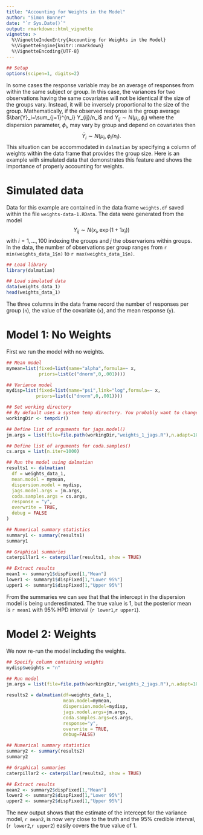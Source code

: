```yaml
---
title: "Accounting for Weights in the Model"
author: "Simon Bonner"
date: "`r Sys.Date()`"
output: rmarkdown::html_vignette
vignette: >
  %\VignetteIndexEntry{Accounting for Weights in the Model}
  %\VignetteEngine{knitr::rmarkdown}
  %\VignetteEncoding{UTF-8}
---
```


```r
## Setup
options(scipen=1, digits=2)
```
In some cases the response variable may be an average of responses from within the same subject or group. In this case, the variances for two observations having the same covariates will not be identical if the size of the groups vary. Instead, it will be inversely proportional to the size of the group. Mathematically, if the observed response is the group average $\bar{Y}_i=\sum_{j=1}^{n_i} Y_{ij}/n_i$ and $Y_{ij} \sim N(\mu_i,\phi_i)$ where the dispersion parameter, $\phi_i$, may vary by group and depend on covariates then
$$\bar{Y}_i \sim N(\mu_i,\phi_i/n_i).$$
This situation can be accommodated in `dalmatian` by specifying a column of weights within the data frame that provides the group size. Here is an example with simulated data that demonstrates this feature and shows the importance of properly accounting for weights. 

# Simulated data
Data for this example are contained in the data frame `weights.df` saved within the file `weights-data-1.RData`. The data were generated from the model
$$Y_{ij} \sim N(x_i,\exp(1+1x_i))$$
with $i=1,\ldots,100$ indexing the groups and $j$ the observarions within groups. In the data, the number of observations per group ranges from `r min(weights_data_1$n)` to `r max(weights_data_1$n)`. 

```r
## Load library
library(dalmatian)

## Load simulated data
data(weights_data_1)
head(weights_data_1)
```
The three columns in the data frame record the number of responses per group (`n`), the value of the covariate (`x`), and the mean response (`y`).

# Model 1: No Weights

First we run the model with no weights. 

```r
## Mean model
mymean=list(fixed=list(name="alpha",formula=~ x,
            priors=list(c("dnorm",0,.001))))

## Variance model
mydisp=list(fixed=list(name="psi",link="log",formula=~ x,
           priors=list(c("dnorm",0,.001))))

## Set working directory
## By default uses a system temp directory. You probably want to change this.
workingDir <- tempdir()

## Define list of arguments for jags.model()
jm.args = list(file=file.path(workingDir,"weights_1_jags.R"),n.adapt=1000)

## Define list of arguments for coda.samples()
cs.args = list(n.iter=1000)

## Run the model using dalmatian
results1 <- dalmatian(
  df = weights_data_1,
  mean.model = mymean,
  dispersion.model = mydisp,
  jags.model.args = jm.args,
  coda.samples.args = cs.args,
  response = "y",
  overwrite = TRUE,
  debug = FALSE
)

## Numerical summary statistics
summary1 <- summary(results1)
summary1

## Graphical summaries
caterpillar1 <- caterpillar(results1, show = TRUE)
```

```r
## Extract results
mean1 <- summary1$dispFixed[1,"Mean"]
lower1 <- summary1$dispFixed[1,"Lower 95%"]
upper1 <- summary1$dispFixed[1,"Upper 95%"]
```

From the summaries we can see that that the intercept in the dispersion model is being underestimated. The true value is 1, but the posterior mean is `r mean1` with 95% HPD interval (`r lower1`,`r upper1`). 

# Model 2: Weights

We now re-run the model including the weights.

```r
## Specify column containing weights
mydisp$weights = "n"

## Run model
jm.args = list(file=file.path(workingDir,"weights_2_jags.R"),n.adapt=1000)

results2 = dalmatian(df=weights_data_1,
                     mean.model=mymean,
                     dispersion.model=mydisp,
                     jags.model.args=jm.args,
                     coda.samples.args=cs.args,
                     response="y",
                     overwrite = TRUE,
                     debug=FALSE)

## Numerical summary statistics
summary2 <- summary(results2)
summary2

## Graphical summaries
caterpillar2 <- caterpillar(results2, show = TRUE)

```

```r
## Extract results
mean2 <- summary2$dispFixed[1,"Mean"]
lower2 <- summary2$dispFixed[1,"Lower 95%"]
upper2 <- summary2$dispFixed[1,"Upper 95%"]
```

The new output shows that the estimate of the intercept for the variance model, `r mean2`, is now very close to the truth and the 95% credible interval, (`r lower2`,`r upper2`) easily covers the true value of 1. 
